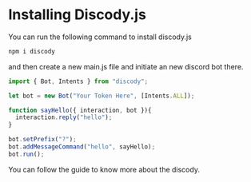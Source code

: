 # Installing Discody.js

You can run the following command to install discody.js
```bash
npm i discody
```
and then create a new main.js file and initiate an new discord bot there.
```js filename="main.js" copy
import { Bot, Intents } from "discody";

let bot = new Bot("Your Token Here", [Intents.ALL]);

function sayHello({ interaction, bot }){
  interaction.reply("hello");
}

bot.setPrefix("?");
bot.addMessageCommand("hello", sayHello);
bot.run();
```

You can follow the guide to know more about the discody.
